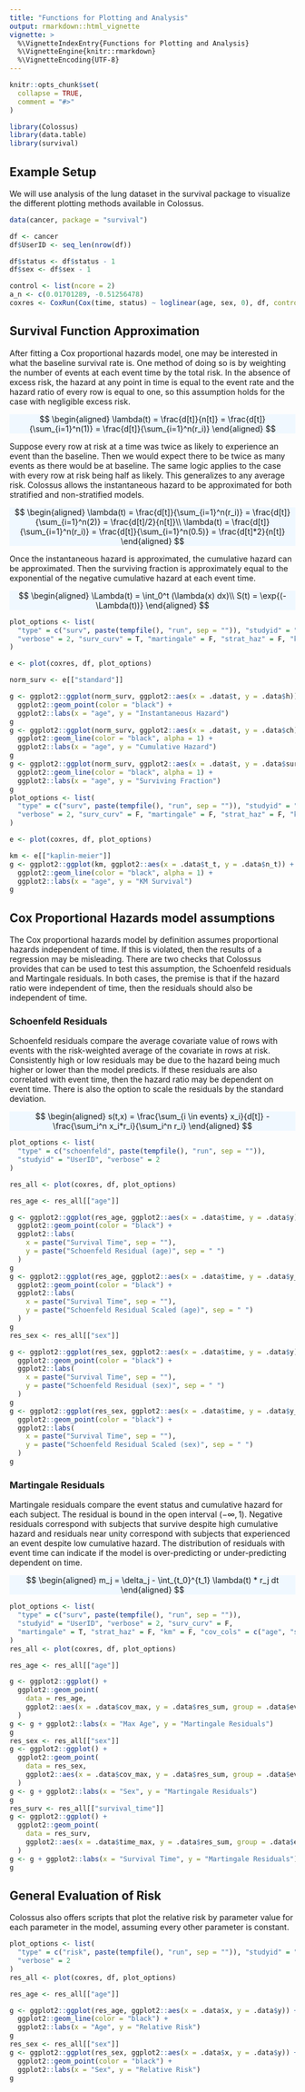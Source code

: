 ```yaml
---
title: "Functions for Plotting and Analysis"
output: rmarkdown::html_vignette
vignette: >
  %\VignetteIndexEntry{Functions for Plotting and Analysis}
  %\VignetteEngine{knitr::rmarkdown}
  %\VignetteEncoding{UTF-8}
---
```


```r
knitr::opts_chunk$set(
  collapse = TRUE,
  comment = "#>"
)
```

```r
library(Colossus)
library(data.table)
library(survival)
```

## Example Setup

We will use analysis of the lung dataset in the survival package to visualize the different plotting methods available in Colossus.

```r
data(cancer, package = "survival")

df <- cancer
df$UserID <- seq_len(nrow(df))

df$status <- df$status - 1
df$sex <- df$sex - 1

control <- list(ncore = 2)
a_n <- c(0.01701289, -0.51256478)
coxres <- CoxRun(Cox(time, status) ~ loglinear(age, sex, 0), df, control = control, a_n = a_n)
```

## Survival Function Approximation

After fitting a Cox proportional hazards model, one may be interested in what the baseline survival rate is. One method of doing so is by weighting the number of events at each event time by the total risk. In the absence of excess risk, the hazard at any point in time is equal to the event rate and the hazard ratio of every row is equal to one, so this assumption holds for the case with negligible excess risk.

<p class="text-center" style="background-color: aliceblue">
$$
\begin{aligned}
    \lambda(t) = \frac{d[t]}{n[t]} = \frac{d[t]}{\sum_{i=1}^n(1)} = \frac{d[t]}{\sum_{i=1}^n(r_i)}
\end{aligned}
$$
</p>

Suppose every row at risk at a time was twice as likely to experience an event than the baseline. Then we would expect there to be twice as many events as there would be at baseline. The same logic applies to the case with every row at risk being half as likely. This generalizes to any average risk. Colossus allows the instantaneous hazard to be approximated for both stratified and non-stratified models. 

<p class="text-center" style="background-color: aliceblue">
$$
\begin{aligned}
     \lambda(t) = \frac{d[t]}{\sum_{i=1}^n(r_i)} = \frac{d[t]}{\sum_{i=1}^n(2)} = \frac{d[t]/2}{n[t]}\\
     \lambda(t) = \frac{d[t]}{\sum_{i=1}^n(r_i)} = \frac{d[t]}{\sum_{i=1}^n(0.5)} = \frac{d[t]*2}{n[t]}
\end{aligned}
$$
</p>

Once the instantaneous hazard is approximated, the cumulative hazard can be approximated. Then the surviving fraction is approximately equal to the exponential of the negative cumulative hazard at each event time.

<p class="text-center" style="background-color: aliceblue">
$$
\begin{aligned}
    \Lambda(t) = \int_0^t (\lambda(x) dx)\\
    S(t) = \exp{(-\Lambda(t))}
\end{aligned}
$$
</p>

```r
plot_options <- list(
  "type" = c("surv", paste(tempfile(), "run", sep = "")), "studyid" = "UserID",
  "verbose" = 2, "surv_curv" = T, "martingale" = F, "strat_haz" = F, "km" = F
)

e <- plot(coxres, df, plot_options)

norm_surv <- e[["standard"]]

g <- ggplot2::ggplot(norm_surv, ggplot2::aes(x = .data$t, y = .data$h)) +
  ggplot2::geom_point(color = "black") +
  ggplot2::labs(x = "age", y = "Instantaneous Hazard")
g
g <- ggplot2::ggplot(norm_surv, ggplot2::aes(x = .data$t, y = .data$ch)) +
  ggplot2::geom_line(color = "black", alpha = 1) +
  ggplot2::labs(x = "age", y = "Cumulative Hazard")
g
g <- ggplot2::ggplot(norm_surv, ggplot2::aes(x = .data$t, y = .data$surv)) +
  ggplot2::geom_line(color = "black", alpha = 1) +
  ggplot2::labs(x = "age", y = "Surviving Fraction")
g
plot_options <- list(
  "type" = c("surv", paste(tempfile(), "run", sep = "")), "studyid" = "UserID",
  "verbose" = 2, "surv_curv" = F, "martingale" = F, "strat_haz" = F, "km" = T
)

e <- plot(coxres, df, plot_options)

km <- e[["kaplin-meier"]]
g <- ggplot2::ggplot(km, ggplot2::aes(x = .data$t_t, y = .data$n_t)) +
  ggplot2::geom_line(color = "black", alpha = 1) +
  ggplot2::labs(x = "age", y = "KM Survival")
g
```

## Cox Proportional Hazards model assumptions

The Cox proportional hazards model by definition assumes proportional hazards independent of time. If this is violated, then the results of a regression may be misleading. There are two checks that Colossus provides that can be used to test this assumption, the Schoenfeld residuals and Martingale residuals. In both cases, the premise is that if the hazard ratio were independent of time, then the residuals should also be independent of time.

### Schoenfeld Residuals

Schoenfeld residuals compare the average covariate value of rows with events with the risk-weighted average of the covariate in rows at risk. Consistently high or low residuals may be due to the hazard being much higher or lower than the model predicts. If these residuals are also correlated with event time, then the hazard ratio may be dependent on event time. There is also the option to scale the residuals by the standard deviation.

<p class="text-center" style="background-color: aliceblue">
$$
\begin{aligned}
    s(t,x) = \frac{\sum_{i \in events} x_i}{d[t]} - \frac{\sum_i^n x_i*r_i}{\sum_i^n r_i}
\end{aligned}
$$
</p>

```r
plot_options <- list(
  "type" = c("schoenfeld", paste(tempfile(), "run", sep = "")),
  "studyid" = "UserID", "verbose" = 2
)

res_all <- plot(coxres, df, plot_options)

res_age <- res_all[["age"]]

g <- ggplot2::ggplot(res_age, ggplot2::aes(x = .data$time, y = .data$y)) +
  ggplot2::geom_point(color = "black") +
  ggplot2::labs(
    x = paste("Survival Time", sep = ""),
    y = paste("Schoenfeld Residual (age)", sep = " ")
  )
g
g <- ggplot2::ggplot(res_age, ggplot2::aes(x = .data$time, y = .data$y_scale)) +
  ggplot2::geom_point(color = "black") +
  ggplot2::labs(
    x = paste("Survival Time", sep = ""),
    y = paste("Schoenfeld Residual Scaled (age)", sep = " ")
  )
g
res_sex <- res_all[["sex"]]

g <- ggplot2::ggplot(res_sex, ggplot2::aes(x = .data$time, y = .data$y)) +
  ggplot2::geom_point(color = "black") +
  ggplot2::labs(
    x = paste("Survival Time", sep = ""),
    y = paste("Schoenfeld Residual (sex)", sep = " ")
  )
g
g <- ggplot2::ggplot(res_sex, ggplot2::aes(x = .data$time, y = .data$y_scale)) +
  ggplot2::geom_point(color = "black") +
  ggplot2::labs(
    x = paste("Survival Time", sep = ""),
    y = paste("Schoenfeld Residual Scaled (sex)", sep = " ")
  )
g
```

### Martingale Residuals

Martingale residuals compare the event status and cumulative hazard for each subject. The residual is bound in the open interval $(-\infty, 1)$. Negative residuals correspond with subjects that survive despite high cumulative hazard and residuals near unity correspond with subjects that experienced an event despite low cumulative hazard. The distribution of residuals with event time can indicate if the model is over-predicting or under-predicting dependent on time.

<p class="text-center" style="background-color: aliceblue">
$$
\begin{aligned}
    m_j = \delta_j - \int_{t_0}^{t_1} \lambda(t) * r_j dt
\end{aligned}
$$
</p>

```r
plot_options <- list(
  "type" = c("surv", paste(tempfile(), "run", sep = "")),
  "studyid" = "UserID", "verbose" = 2, "surv_curv" = F,
  "martingale" = T, "strat_haz" = F, "km" = F, "cov_cols" = c("age", "sex")
)
res_all <- plot(coxres, df, plot_options)

res_age <- res_all[["age"]]

g <- ggplot2::ggplot() +
  ggplot2::geom_point(
    data = res_age,
    ggplot2::aes(x = .data$cov_max, y = .data$res_sum, group = .data$event, color = .data$event)
  )
g <- g + ggplot2::labs(x = "Max Age", y = "Martingale Residuals")
g
res_sex <- res_all[["sex"]]
g <- ggplot2::ggplot() +
  ggplot2::geom_point(
    data = res_sex,
    ggplot2::aes(x = .data$cov_max, y = .data$res_sum, group = .data$event, color = .data$event)
  )
g <- g + ggplot2::labs(x = "Sex", y = "Martingale Residuals")
g
res_surv <- res_all[["survival_time"]]
g <- ggplot2::ggplot() +
  ggplot2::geom_point(
    data = res_surv,
    ggplot2::aes(x = .data$time_max, y = .data$res_sum, group = .data$event, color = .data$event)
  )
g <- g + ggplot2::labs(x = "Survival Time", y = "Martingale Residuals")
g
```

## General Evaluation of Risk

Colossus also offers scripts that plot the relative risk by parameter value for each parameter in the model, assuming every other parameter is constant.

```r
plot_options <- list(
  "type" = c("risk", paste(tempfile(), "run", sep = "")), "studyid" = "UserID",
  "verbose" = 2
)
res_all <- plot(coxres, df, plot_options)

res_age <- res_all[["age"]]

g <- ggplot2::ggplot(res_age, ggplot2::aes(x = .data$x, y = .data$y)) +
  ggplot2::geom_line(color = "black") +
  ggplot2::labs(x = "Age", y = "Relative Risk")
g
res_sex <- res_all[["sex"]]
g <- ggplot2::ggplot(res_sex, ggplot2::aes(x = .data$x, y = .data$y)) +
  ggplot2::geom_point(color = "black") +
  ggplot2::labs(x = "Sex", y = "Relative Risk")
g
```

